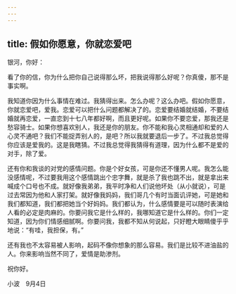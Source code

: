 ```yaml
---
---
---
```

title: 假如你愿意，你就恋爱吧
---

银河，你好：

看了你的信，你为什么把你自己说得那么坏，把我说得那么好呢？你真傻，那不是事实啊。

我知道你因为什么事情在难过。我猜得出来。怎么办呢？这么办吧。假如你愿意，你就恋爱吧，爱我。恋爱可以把什么问题都解决了的。恋爱要结婚就结婚，不要结婚就再恋爱，一直恋到十七八年都好啊，而且更好呢。如果你不要恋爱，那我还是愁容骑士。如果你想喜欢别人，我还是你的朋友。你不能和我心灵相通却和爱的人心灵不通吧？我们不能捉弄别人的，是吧？所以我就要退后一步了。不过我总觉得你应该是爱我的。这是我瞎猜。不过我总觉得我猜得有道理，因为什么都不是爱的对手，除了爱。

还有你和我谈的对党的感情问题。你是个好女孩，可是你还不懂男人呢。我怎么能没感情呢，不过要我用这个感情跳出个忠字舞，就是杀了我也跳不出，就是拿出来喊成个口号也不成。就好像我弟弟，我平时净和人们说他坏处（从小就说），可是过去常因为他和人家打架。就好像我妈妈，我们哥几个有时当面讥评她，可是她和我们都知道，我们都把她当个好妈妈。我们都认为，什么感情要是可以随时表演给人看的必定是肉麻的。你要问我它是什么样的，我哪知道它是什么样的。你们一定知道，因为你们情感细腻啊。你要问我，我都不知从何说起，只好瞪大眼睛傻乎乎地说：“有哇，我担保，有。”

还有我也不太容易被人影响，起码不像你想象的那么容易。我们是比较不进油盐的人。你来影响当然不同了，爱情是助渗剂。

祝你好。

小波　9月4日